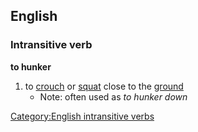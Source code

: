 ==English==
===Intransitive verb===
'''to hunker'''
#to [[crouch]] or [[squat]] close to the [[ground]]
#*Note: often used as ''to hunker down''
[[Category:English intransitive verbs]]